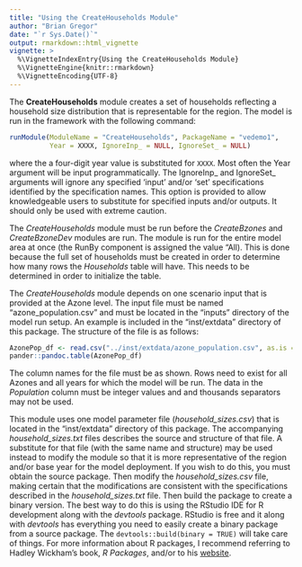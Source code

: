 ```yaml
---
title: "Using the CreateHouseholds Module"
author: "Brian Gregor"
date: "`r Sys.Date()`"
output: rmarkdown::html_vignette
vignette: >
  %\VignetteIndexEntry{Using the CreateHouseholds Module}
  %\VignetteEngine{knitr::rmarkdown}
  %\VignetteEncoding{UTF-8}
---
```


The **CreateHouseholds** module creates a set of households reflecting a household size distribution that is representable for the region. The model is run in the framework with the following command:
```r
runModule(ModuleName = "CreateHouseholds", PackageName = "vedemo1", 
          Year = XXXX, IgnoreInp_ = NULL, IgnoreSet_ = NULL)
```
where the a four-digit year value is substituted for `XXXX`. Most often the Year argument will be input programmatically. The IgnoreInp_ and IgnoreSet_ arguments will ignore any specified 'input' and/or 'set' specifications identified by the specification names. This option is provided to allow knowledgeable users to substitute for specified inputs and/or outputs. It should only be used with extreme caution.

The *CreateHouseholds* module must be run before the *CreateBzones* and *CreateBzoneDev* modules are run. The module is run for the entire model area at once (the RunBy component is assigned the value "All). This is done because the full set of households must be created in order to determine how many rows the *Households* table will have. This needs to be determined in order to initialize the table.

The *CreateHouseholds* module depends on one scenario input that is provided at the Azone level. The input file must be named "azone_population.csv" and must be located in the "inputs" directory of the model run setup. An example is included in the "inst/extdata" directory of this package. The structure of the file is as follows:
```r
AzonePop_df <- read.csv("../inst/extdata/azone_population.csv", as.is = TRUE)
pander::pandoc.table(AzonePop_df)
```
The column names for the file must be as shown. Rows need to exist for all Azones and all years for which the model will be run. The data in the *Population* column must be integer values and and thousands separators may not be used.

This module uses one model parameter file (*household_sizes.csv*) that is located in the "inst/extdata" directory of this package. The accompanying *household_sizes.txt* files describes the source and structure of that file. A substitute for that file (with the same name and structure) may be used instead to modify the module so that it is more representative of the region and/or base year for the model deployment. If you wish to do this, you must obtain the source package. Then modify the *household_sizes.csv* file, making certain that the modifications are consistent with the specifications described in the *household_sizes.txt* file. Then build the package to create a binary version. The best way to do this is using the RStudio IDE for R development along with the *devtools* package. RStudio is free and it along with *devtools* has everything you need to easily create a binary package from a source package. The `devtools::build(binary = TRUE)` will take care of things. For more information about R packages, I recommend referring to Hadley Wickham's book, *R Packages*, and/or to his [website](http://r-pkgs.had.co.nz/).
